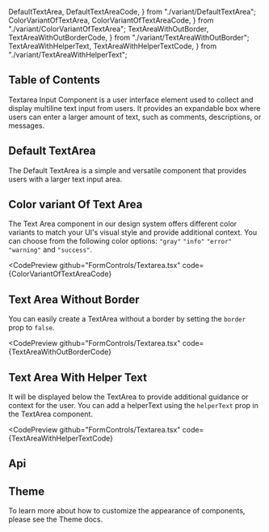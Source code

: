   DefaultTextArea,
  DefaultTextAreaCode,
} from "./variant/DefaultTextArea";
  ColorVariantOfTextArea,
  ColorVariantOfTextAreaCode,
} from "./variant/ColorVariantOfTextArea";
  TextAreaWithOutBorder,
  TextAreaWithOutBorderCode,
} from "./variant/TextAreaWithOutBorder";
  TextAreaWithHelperText,
  TextAreaWithHelperTextCode,
} from "./variant/TextAreaWithHelperText";


## Table of Contents

Textarea Input Component is a user interface element used to collect and display multiline text input from users. It provides an expandable box where users can enter a larger amount of text, such as comments, descriptions, or messages.

## Default TextArea

The Default TextArea is a simple and versatile component that provides users with a larger text input area.

<CodePreview github="FormControls/Textarea.tsx" code={DefaultTextAreaCode}>
  <DefaultTextArea />
</CodePreview>

## Color variant Of Text Area

The Text Area component in our design system offers different color variants to match your UI's visual style and provide additional context. You can choose from the following color options: `"gray"` `"info"` `"error"` `"warning"` and `"success"`.

<CodePreview
  github="FormControls/Textarea.tsx"
  code={ColorVariantOfTextAreaCode}
>
  <ColorVariantOfTextArea />
</CodePreview>

## Text Area Without Border

You can easily create a TextArea without a border by setting the `border` prop to `false`.

<CodePreview
  github="FormControls/Textarea.tsx"
  code={TextAreaWithOutBorderCode}
>
  <TextAreaWithOutBorder />
</CodePreview>

## Text Area With Helper Text

It will be displayed below the TextArea to provide additional guidance or context for the user. You can add a helperText using the `helperText` prop in the TextArea component.

<CodePreview
  github="FormControls/Textarea.tsx"
  code={TextAreaWithHelperTextCode}
>
  <TextAreaWithHelperText />
</CodePreview>

## Api

<ComponentApi data={textareaApiData} />

## Theme

To learn more about how to customize the appearance of components, please see the Theme docs.

<CssThemePreview code={useTheme().theme.formControls.textarea} />
